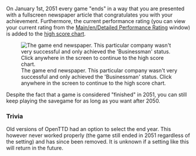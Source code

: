 On January 1st, 2051 every game "ends" in a way that you are presented with a fullscreen newspaper article that congratulates you with your achievement. Furthermore, the current performance rating (you can view your current rating from the [[Main/en/Detailed Performance Rating]] window) is added to the [[Main/en/High score chart|high score chart]].

[[File:en/Game end newspaper.png|frame|center|The game end newspaper. This particular company wasn't very successful and only achieved the 'Businessman' status. Click anywhere in the screen to continue to the high score chart.]]

Despite the fact that a game is considered "finished" in 2051, you can still keep playing the savegame for as long as you want after 2050.

=== Trivia ===
Old versions of OpenTTD had an option to select the end year. This however never worked properly (the game still ended in 2051 regardless of the setting) and has since been removed. It is unknown if a setting like this will return in the future.